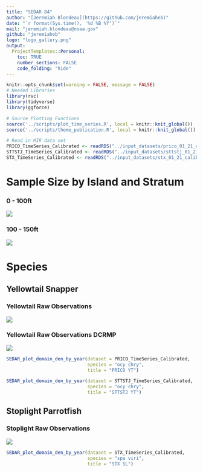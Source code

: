 ```yaml
---
title: "SEDAR 84"
author: "[Jeremiah Blondeau](https://github.com/jeremiaheb)"
date: "`r format(Sys.time(), '%d %B %Y')`"
mail: "jeremiah.blondeau@noaa.gov"
github: "jeremiaheb"
logo: "logo_gallery.png"
output:
  ProjectTemplates::Personal:
    toc: TRUE
    number_sections: FALSE
    code_folding: "hide"
---
```


```r
knitr::opts_chunk$set(warning = FALSE, message = FALSE)
# Needed Libraries
library(rvc)
library(tidyverse)
library(ggforce)

# Source Plotting Functions
source('../scripts/plot_time_series.R', local = knitr::knit_global())
source('../scripts/theme_publication.R', local = knitr::knit_global())

# Read in MIR data set
PRICO_TimeSeries_Calibrated <- readRDS("../input_datasets/prico_01_21_calibrated.rds")
STTSTJ_TimeSeries_Calibrated <- readRDS("../input_datasets/sttstj_01_21_calibrated.rds")
STX_TimeSeries_Calibrated <- readRDS("../input_datasets/stx_01_21_calibrated.rds")
```

# Sample Size by Island and Stratum

### 0 - 100ft

![](../CaribbeanEffortTable.jpg)

### 100 - 150ft

![](../DCRMPEffortTable.jpg)

# Species {#Species .tabset}

## Yellowtail Snapper

### Yellowtail Raw Observations

![](../YellowtailRawObservations.jpg)

### Yellowtail Raw Observations DCRMP

![](../YellowtailRawObservations_DCRMP.jpg)

```r
SEDAR_plot_domain_den_by_year(dataset = PRICO_TimeSeries_Calibrated,
                              species = "ocy chry",
                              title = "PRICO YT")

SEDAR_plot_domain_den_by_year(dataset = STTSTJ_TimeSeries_Calibrated,
                              species = "ocy chry",
                              title = "STTSTJ YT")
```

## Stoplight Parrotfish

### Stoplight Raw Observations

![](../StoplightRawObservations.jpg)

```r
SEDAR_plot_domain_den_by_year(dataset = STX_TimeSeries_Calibrated,
                              species = "spa viri",
                              title = "STX SL")
```
